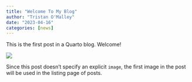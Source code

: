 ```yaml
---
title: "Welcome To My Blog"
author: "Tristan O'Malley"
date: "2023-04-16"
categories: [news]
---
```


This is the first post in a Quarto blog. Welcome!

![](thumbnail.jpg)

Since this post doesn't specify an explicit `image`, the first image in the post will be used in the listing page of posts.
